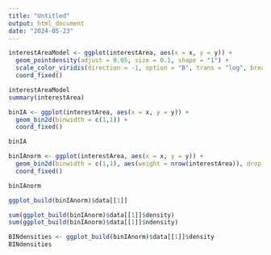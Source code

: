 ```yaml
---
title: "Untitled"
output: html_document
date: "2024-05-23"
---
```


```r
interestAreaModel <- ggplot(interestArea, aes(x = x, y = y)) +
  geom_pointdensity(adjust = 0.05, size = 0.1, shape = "1") +
  scale_color_viridis(direction = -1, option = "B", trans = "log", breaks = c(4, 16, 64)) +
  coord_fixed()

interestAreaModel
summary(interestArea)
```
```r
binIA <- ggplot(interestArea, aes(x = x, y = y)) +
  geom_bin2d(binwidth = c(1,1)) +
  coord_fixed()

binIA

binIAnorm <- ggplot(interestArea, aes(x = x, y = y)) +
  geom_bin2d(binwidth = c(1,1), aes(weight = nrow(interestArea)), drop = FALSE) +
  coord_fixed()

binIAnorm

ggplot_build(binIAnorm)$data[[1]]

sum(ggplot_build(binIAnorm)$data[[1]]$density)
sum(ggplot_build(binIAnorm)$data[[1]]$ndensity)

BINdensities <- ggplot_build(binIAnorm)$data[[1]]$density
BINdensities
```

```r

```

